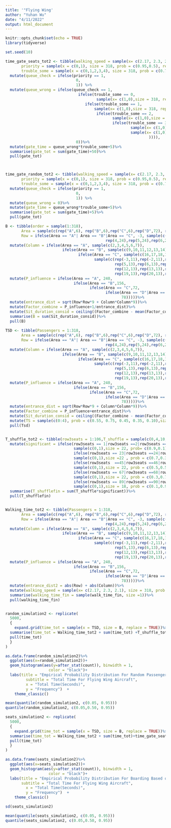 ```yaml
---
title: '"Flying Wing'
author: "Yuhan Wu"
date: "4/11/2022"
output: html_document
---
```


```r
knitr::opts_chunk$set(echo = TRUE)
library(tidyverse)
```

```r

set.seed(10)

time_gate_seats_tot2 <- tibble(walking_speed = sample(x= c(2.17, 2.3, 2.1), size = 318, prob = c(0.35, 0.40, 0.25), replace = TRUE),
       priority = sample(x = c(0,1), size = 318, prob = c(0.95,0.5), replace = TRUE),
       trouble_some = sample(x = c(0,1,2,3,4), size = 318, prob = c(0.70, 0.15, 0.08, 0.05, 0.02), replace = TRUE))%>%
  mutate(queue_check = ifelse(priority == 1,
                               0, 
                               1)) %>%
  mutate(queue_wrong = ifelse(queue_check == 1,
                                ifelse(trouble_some == 0,
                                        sample(x= c(1,0),size = 318, replace = TRUE, prob = c(0, 1)),
                                   ifelse(trouble_some == 1, 
                                       sample(x= c(1,0),size = 318, replace = TRUE, prob = c(0.1, 0.9)),
                                        ifelse(trouble_some == 2,
                                               sample(x= c(1,0),size = 318, replace = TRUE, prob = c(0.3, 0.7)),
                                               ifelse(trouble_some == 3,
                                                       sample(x= c(1,0),size = 318, replace = TRUE, prob =c(0.5,0.5)),
                                                       sample(x= c(1,0),size = 318, replace = TRUE, prob = c(0.7, 0.3))
                                                               )))), 
                               0))%>%
  mutate(gate_time = queue_wrong*trouble_some+5)%>%
  summarise(gate_tot = sum(gate_time)+50)%>%
  pull(gate_tot)



time_gate_random_tot2 <- tibble(walking_speed = sample(x= c(2.17, 2.3, 2.1), size = 318, prob = c(0.35, 0.40, 0.25), replace = TRUE),
       priority = sample(x = c(0,1), size = 318, prob = c(0.95,0.5), replace = TRUE),
       trouble_some = sample(x = c(0,1,2,3,4), size = 318, prob = c(0.70, 0.15, 0.08, 0.05, 0.02), replace = TRUE))%>%
  mutate(queue_check = ifelse(priority == 1,
                               0, 
                               1)) %>%
  mutate(queue_wrong = 0)%>%
  mutate(gate_time = queue_wrong*trouble_some+5)%>%
  summarise(gate_tot = sum(gate_time)+5)%>%
  pull(gate_tot)
```

```r
B <- tibble(order = sample(1:318), 
       Area = sample(c(rep("A",6), rep("B",6),rep("C",6),rep("D",72), rep("E",78), rep("F",78),rep("G",72))),
       Row = ifelse(Area == "A"| Area == "B"|Area == "C", -3, sample(c(rep(-2,18),rep(-1,18),rep(1,24),rep(2,24),rep(3,24),
                                            rep(4,24),rep(5,24),rep(6,24),rep(7,24),rep(8,24),rep(9,24),rep(10,24),rep(11,24)))))%>%
  mutate(Column = ifelse(Area == "A", sample(c(2,3,4,5,6,7)),
                         ifelse(Area == "B", sample(c(9,10,11,12,13,14)),
                                ifelse(Area == "C", sample(c(16,17,18,19,20,21)),
                                       sample(c(rep(-3,11),rep(-2,11),rep(-1,11),rep(2,13),rep(3,13),rep(4,13),
                                                rep(5,13),rep(6,13),rep(7,13),rep(9,13),rep(10,13),rep(11,13),
                                                rep(12,13),rep(13,13),rep(14,13),rep(16,13),rep(17,13),rep(18,13),
                                                rep(19,13),rep(20,13),rep(21,13),rep(23,11),rep(24,11),rep(25,11)))))))%>%
  mutate(P_influence = ifelse(Area == "A", 240,
                              ifelse(Area == "B",156,
                                     ifelse(Area == "C",72,
                                            ifelse(Area == "D"|Area == "G", 72,
                                                   78)))))%>%
  mutate(entrance_dist = sqrt(Row*Row*9 + Column*Column*9))%>%
  mutate(Factor_combine = P_influence+1/entrance_dist)%>%
  mutate(Sit_duration_consid = ceiling((Factor_combine - mean(Factor_combine))/262+1/order-1/159))%>%
  summarise(B = sum(Sit_duration_consid))%>%
  pull(B)
  
TSD <- tibble(Passengers = 1:318, 
       Area = sample(c(rep("A",6), rep("B",6),rep("C",6),rep("D",72), rep("E",78), rep("F",78),rep("G",72))),
       Row = ifelse(Area == "A"| Area == "B"|Area == "C", -3, sample(c(rep(-2,18),rep(-1,18),rep(1,24),rep(2,24),rep(3,24),
                                            rep(4,24),rep(5,24),rep(6,24),rep(7,24),rep(8,24),rep(9,24),rep(10,24),rep(11,24)))))%>%
  mutate(Column = ifelse(Area == "A", sample(c(2,3,4,5,6,7)),
                         ifelse(Area == "B", sample(c(9,10,11,12,13,14)),
                                ifelse(Area == "C", sample(c(16,17,18,19,20,21)),
                                       sample(c(rep(-3,11),rep(-2,11),rep(-1,11),rep(2,13),rep(3,13),rep(4,13),
                                                rep(5,13),rep(6,13),rep(7,13),rep(9,13),rep(10,13),rep(11,13),
                                                rep(12,13),rep(13,13),rep(14,13),rep(16,13),rep(17,13),rep(18,13),
                                                rep(19,13),rep(20,13),rep(21,13),rep(23,11),rep(24,11),rep(25,11)))))))%>%
  mutate(P_influence = ifelse(Area == "A", 240,
                              ifelse(Area == "B",156,
                                     ifelse(Area == "C",72,
                                            ifelse(Area == "D"|Area == "G", 72,
                                                   78)))))%>%
  mutate(entrance_dist = sqrt(Row*Row*9 + Column*Column*9))%>%
  mutate(Factor_combine = P_influence+entrance_dist)%>%
  mutate(Sit_duration_consid = ceiling((Factor_combine - mean(Factor_combine))/262))%>%
  mutate(TS = sample(c(0:4), prob = c(0.55, 0.75, 0.45, 0.35, 0.10),size = 318, replace = TRUE), SS = sample(c(rep(1,122),rep(2,98),rep(3,98))), Tsd = 2*(TS+SS)+10)%>%
  pull(Tsd)


T_shuffle_tot2 <- tibble(row3seats = 1:106,T_shuffle = sample(c(0,4,10,4,12,8),size = 106, prob = c(16.67,16.67,16.67,16.67,16.67,16.67),replace = TRUE))%>%
  mutate(significant = ifelse(row3seats == 1|row3seats ==2|row3seats ==3|row3seats ==4|row3seats ==5|row3seats ==6|row3seats ==7|row3seats ==8|row3seats ==9|row3seats ==10|row3seats ==11|row3seats ==12|row3seats ==13|row3seats ==14|row3seats ==15|row3seats ==16|row3seats ==17|row3seats ==18|row3seats ==19|row3seats ==20|row3seats ==21|row3seats ==22,
                              sample(c(0,1),size = 22, prob= c(0.9,0.1), replace = TRUE),
                              ifelse(row3seats == 23|row3seats ==24|row3seats ==25|row3seats ==26|row3seats ==27|row3seats ==28|row3seats ==29|row3seats ==30|row3seats ==31|row3seats ==32|row3seats ==33|row3seats ==34|row3seats ==35|row3seats ==36|row3seats ==37|row3seats ==38|row3seats ==39|row3seats ==40|row3seats ==41|row3seats ==42|row3seats ==43|row3seats ==44,
                              sample(c(0,1),size =22 , prob = c(0.7,0.3), replace = TRUE),
                              ifelse(row3seats  ==45|row3seats ==46|row3seats ==47|row3seats ==48|row3seats ==49|row3seats ==50|row3seats ==51|row3seats ==52|row3seats ==53|row3seats ==54|row3seats ==55|row3seats ==56|row3seats ==57|row3seats ==58|row3seats ==59|row3seats ==60|row3seats ==61|row3seats ==62|row3seats ==63|row3seats ==64|row3seats ==65|row3seats ==66,
                              sample(c(0,1),size = 22, prob = c(0.5,0.5), replace = TRUE),
                              ifelse(row3seats == 67|row3seats ==68|row3seats ==69|row3seats ==70|row3seats ==71|row3seats ==72|row3seats ==73|row3seats ==74|row3seats ==75|row3seats ==76|row3seats ==77|row3seats ==78|row3seats ==79|row3seats ==80|row3seats ==81|row3seats ==82|row3seats ==83|row3seats ==84|row3seats ==85|row3seats ==86|row3seats ==87|row3seats ==88,
                              sample(c(0,1),size = 22, prob = c(0.3,0.7), replace = TRUE),
                              ifelse(row3seats == 89|row3seats ==90|row3seats ==91|row3seats ==92|row3seats ==93|row3seats ==94|row3seats ==95|row3seats ==96|row3seats ==97|row3seats ==98|row3seats ==99|row3seats ==100|row3seats ==101|row3seats ==102|row3seats ==103|row3seats ==104|row3seats ==105|row3seats ==106,
                              sample(c(0,1),size = 18, prob = c(0.1,0.9), replace = TRUE),NA))))))%>%
  summarise(T_shufflefin = sum(T_shuffle*significant))%>%
  pull(T_shufflefin)


Walking_time_tot2 <- tibble(Passengers = 1:318, 
       Area = sample(c(rep("A",6), rep("B",6),rep("C",6),rep("D",72), rep("E",78), rep("F",78),rep("G",72))),
       Row = ifelse(Area == "A"| Area == "B"|Area == "C", -3, sample(c(rep(-2,18),rep(-1,18),rep(1,24),rep(2,24),rep(3,24),
                                            rep(4,24),rep(5,24),rep(6,24),rep(7,24),rep(8,24),rep(9,24),rep(10,24),rep(11,24)))))%>%
  mutate(Column = ifelse(Area == "A", sample(c(2,3,4,5,6,7)),
                         ifelse(Area == "B", sample(c(9,10,11,12,13,14)),
                                ifelse(Area == "C", sample(c(16,17,18,19,20,21)),
                                       sample(c(rep(-3,11),rep(-2,11),rep(-1,11),rep(2,13),rep(3,13),rep(4,13),
                                                rep(5,13),rep(6,13),rep(7,13),rep(9,13),rep(10,13),rep(11,13),
                                                rep(12,13),rep(13,13),rep(14,13),rep(16,13),rep(17,13),rep(18,13),
                                                rep(19,13),rep(20,13),rep(21,13),rep(23,11),rep(24,11),rep(25,11)))))))%>%
  mutate(P_influence = ifelse(Area == "A", 240,
                              ifelse(Area == "B",156,
                                     ifelse(Area == "C",72,
                                            ifelse(Area == "D"|Area == "G", 72,
                                                   78)))))%>%
  mutate(entrance_dist2 = abs(Row) + abs(Column))%>%
  mutate(walking_speed = sample(x= c(2.17, 2.3, 2.1), size = 318, prob = c(0.35, 0.40, 0.25),replace = TRUE), walk_time1 = (entrance_dist2/walking_speed)/3, walk_time_fin = sum(walk_time1))%>%
  summarise(walking_time_fin = sample(walk_time_fin, size =1))%>%
  pull(walking_time_fin)



```


```r
random_simulation2 <- replicate(
  5000,
  {
    expand.grid(time_tot = sample(x = TSD, size = B, replace = TRUE))%>%
  summarise(time_tot = Walking_time_tot2 + sum(time_tot) +T_shuffle_tot2+ time_gate_random_tot2)%>%
  pull(time_tot)
  }
)

as.data.frame(random_simulation2)%>%
  ggplot(aes(x=random_simulation2))+
  geom_histogram(aes(y=after_stat(count)), binwidth = 1, 
                   color = "black")+
  labs(title = "Empirical Probability Distribution For Random Passenger Placement",
         subtitle = "Total Time For Flying Wing Aircraft",
         x = "Total Time(Seconds)",
         y = "Frequency")  +
    theme_classic()

```

```r
mean(quantile(random_simulation2, c(0.05, 0.95)))
quantile(random_simulation2, c(0.05,0.50, 0.95))
```

```r
seats_simulation2 <- replicate(
  5000,
  {
    expand.grid(time_tot = sample(x = TSD, size = B, replace = TRUE))%>%
  summarise(time_tot = Walking_time_tot2 + sum(time_tot)+time_gate_seats_tot2)%>%
  pull(time_tot)
  }
)

as.data.frame(seats_simulation2)%>%
  ggplot(aes(x=seats_simulation2))+
  geom_histogram(aes(y=after_stat(count)), binwidth = 1, 
                   color = "black")+
  labs(title = "Empirical Probability Distribution For Boarding Based on Seats",
       subtitle = "Total Time For Flying Wing Aircraft",
         x = "Total Time(Seconds)",
         y = "Frequency")  +
    theme_classic()

sd(seats_simulation2)

```

```r
mean(quantile(seats_simulation2, c(0.05, 0.95)))
quantile(seats_simulation2, c(0.05,0.50, 0.95))
```

